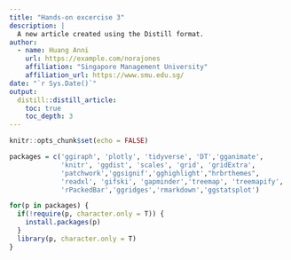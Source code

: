 ```yaml
---
title: "Hands-on excercise 3"
description: |
  A new article created using the Distill format.
author:
  - name: Huang Anni 
    url: https://example.com/norajones
    affiliation: "Singapore Management University"
    affiliation_url: https://www.smu.edu.sg/
date: "`r Sys.Date()`"
output:
  distill::distill_article:
    toc: true
    toc_depth: 3
---
```


```r
knitr::opts_chunk$set(echo = FALSE)
```

```r
packages = c('ggiraph', 'plotly', 'tidyverse', 'DT','gganimate',
             'knitr', 'ggdist', 'scales', 'grid', 'gridExtra',
             'patchwork','ggsignif','gghighlight',"hrbrthemes",
             'readxl', 'gifski', 'gapminder','treemap', 'treemapify',
             'rPackedBar','ggridges','rmarkdown','ggstatsplot')

for(p in packages) {
  if(!require(p, character.only = T)) {
    install.packages(p)
  }
  library(p, character.only = T)
}
```





